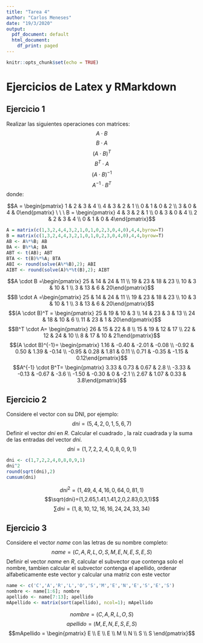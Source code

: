 ```yaml
---
title: "Tarea 4"
author: "Carlos Meneses"
date: "19/3/2020"
output:
  pdf_document: default
  html_document:
    df_print: paged
---
```


```r
knitr::opts_chunk$set(echo = TRUE)
```

# Ejercicios de Latex y RMarkdown

## Ejercicio 1

Realizar las siguientes operaciones con matrices: $$A \cdot B$$ $$B \cdot A$$ $$(A \cdot B)^T$$ $$B^T \cdot A$$ $$(A \cdot B)^{-1}$$ $$A^{-1} \cdot B^T$$ donde:

$$A = \begin{pmatrix} 1 & 2 & 3 & 4 \\ 4 & 3 & 2 & 1 \\ 0 & 1 & 0 & 2 \\ 3 & 0 & 4 & 0\end{pmatrix} \ \ \ B = \begin{pmatrix} 4 & 3 & 2 & 1 \\ 0 & 3 & 0 & 4 \\ 2 & 2 & 3 & 4 \\ 0 & 1 & 0 & 4\end{pmatrix}$$

```r
A = matrix(c(1,3,2,4,4,3,2,1,0,1,0,2,3,0,4,0),4,4,byrow=T)
B = matrix(c(1,3,2,4,4,3,2,1,0,1,0,2,3,0,4,0),4,4,byrow=T)
AB <- A%*%B; AB
BA <- B%*%A; BA
ABT <- t(AB); ABT
BTA <- t(B)%*%A; BTA
ABI <- round(solve(A%*%B),2); ABI
AIBT <- round(solve(A)%*%t(B),2); AIBT
```
$$A \cdot B =\begin{pmatrix} 25 & 14 & 24 & 11 \\ 19 & 23 & 18 & 23 \\ 10 & 3 & 10 & 1 \\ 3 & 13 & 6 & 20\end{pmatrix}$$
$$B \cdot A =\begin{pmatrix} 25 & 14 & 24 & 11 \\ 19 & 23 & 18 & 23 \\ 10 & 3 & 10 & 1 \\ 3 & 13 & 6 & 20\end{pmatrix}$$
$$(A \cdot B)^T = \begin{pmatrix} 25 & 19 & 10 & 3 \\ 14 & 23 & 3 & 13 \\ 24 & 18 & 10 & 6 \\ 11 & 23 & 1 & 20\end{pmatrix}$$
$$B^T \cdot A= \begin{pmatrix} 26 & 15 & 22 & 8 \\ 15 & 19 & 12 & 17 \\ 22 & 12 & 24 & 10 \\ 8 & 17 & 10 & 21\end{pmatrix}$$
$$(A \cdot B)^{-1}= \begin{pmatrix} 1.16 & -0.40 & -2.01 & -0.08 \\ -0.92 & 0.50 & 1.39 & -0.14 \\ -0.95 & 0.28 & 1.81 & 0.11 \\ 0.71 & -0.35 & -1.15 & 0.12\end{pmatrix}$$
$$A^{-1} \cdot B^T= \begin{pmatrix} 3.33 & 0.73 & 0.67 & 2.8 \\ -3.33 & -0.13 & -0.67 & -3.6 \\ -1.50 & -0.30 & 0 & -2.1 \\ 2.67 & 1.07 & 0.33 & 3.8\end{pmatrix}$$

## Ejercicio 2

Considere el vector con su DNI, por ejemplo: $$dni = (5,4,2,0,1,5,6,7)$$
Definir el vector $dni$ en $R$. Calcular el cuadrado , la raíz cuadrada y la suma de las entradas del vector $dni$.
$$dni=(1,7,2,2,4,0,8,0,9,1)$$
```r
dni <- c(1,7,2,2,4,0,8,0,9,1)
dni^2
round(sqrt(dni),2)
cumsum(dni)
```
$$dni^2=(1,49,4,4,16,0,64,0,81,1)$$
$$\sqrt{dni}=(1,2.65,1.41,1.41,2,0,2.83,0,3,1)$$
$$\sum{dni}=(1,8,10,12,16,16,24,24,33,34)$$ 

## Ejercicio 3
 
Considere el vector $name$ con las letras de su nombre completo: $$name = (C,A,R,L,O,S,M,E,N,E,S,E,S)$$
Definir el vector $name$ en $R$, calcular el subvector que contenga solo el nombre, tambien calcular el subvector contenga el apellido, ordenar alfabeticamente este vector y calcular una matriz con este vector

```r
name <- c('C','A','R','L','O','S','M','E','N','E','S','E','S')
nombre <- name[1:6]; nombre
apellido <- name[7:13]; apellido
mApellido <- matrix(sort(apellido), ncol=1); mApellido
```
$$nombre = (C,A,R,L,O,S)$$
$$apellido = (M,E,N,E,S,E,S)$$
$$mApellido = \begin{pmatrix} E \\ E \\ E \\ M \\ N \\ S \\ S \end{pmatrix}$$


